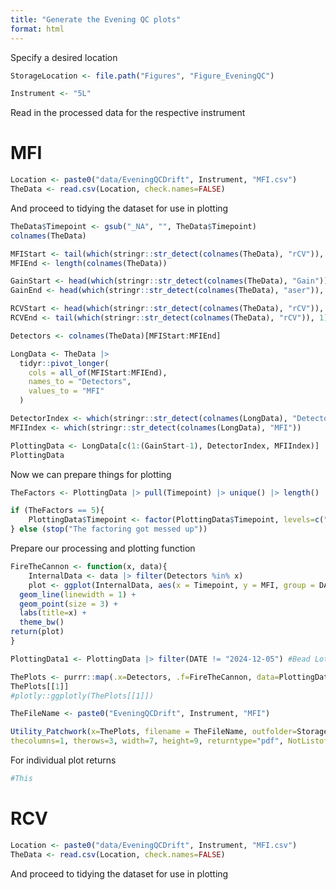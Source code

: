```yaml
---
title: "Generate the Evening QC plots"
format: html
---
```


Specify a desired location

```r
StorageLocation <- file.path("Figures", "Figure_EveningQC")

Instrument <- "5L"
```

Read in the processed data for the respective instrument

# MFI

```r
Location <- paste0("data/EveningQCDrift", Instrument, "MFI.csv")
TheData <- read.csv(Location, check.names=FALSE)
```

And proceed to tidying the dataset for use in plotting

```r
TheData$Timepoint <- gsub("_NA", "", TheData$Timepoint)
colnames(TheData)

MFIStart <- tail(which(stringr::str_detect(colnames(TheData), "rCV")), 1) + 1
MFIEnd <- length(colnames(TheData))

GainStart <- head(which(stringr::str_detect(colnames(TheData), "Gain")), 1)
GainEnd <- head(which(stringr::str_detect(colnames(TheData), "aser")), 1)-1

RCVStart <- head(which(stringr::str_detect(colnames(TheData), "rCV")), 1)
RCVEnd <- tail(which(stringr::str_detect(colnames(TheData), "rCV")), 1)

Detectors <- colnames(TheData)[MFIStart:MFIEnd]

LongData <- TheData |>
  tidyr::pivot_longer(
    cols = all_of(MFIStart:MFIEnd),
    names_to = "Detectors",
    values_to = "MFI"
  )

DetectorIndex <- which(stringr::str_detect(colnames(LongData), "Detectors"))
MFIIndex <- which(stringr::str_detect(colnames(LongData), "MFI"))

PlottingData <- LongData[c(1:(GainStart-1), DetectorIndex, MFIIndex)]
PlottingData
```

Now we can prepare things for plotting 

```r
TheFactors <- PlottingData |> pull(Timepoint) |> unique() |> length()

if (TheFactors == 5){
    PlottingData$Timepoint <- factor(PlottingData$Timepoint, levels=c("Before", "After", "Before_Evening", "After_Evening"))
} else (stop("The factoring got messed up"))
```

Prepare our processing and plotting function

```r
FireTheCannon <- function(x, data){
    InternalData <- data |> filter(Detectors %in% x)
    plot <- ggplot(InternalData, aes(x = Timepoint, y = MFI, group = DATE, color = TimeDifference)) +
  geom_line(linewidth = 1) +
  geom_point(size = 3) + 
  labs(title=x) +
  theme_bw()
return(plot)
}
```

```r
PlottingData1 <- PlottingData |> filter(DATE != "2024-12-05") #Bead Lot Switch Date

ThePlots <- purrr::map(.x=Detectors, .f=FireTheCannon, data=PlottingData1)
ThePlots[[1]]
#plotly::ggplotly(ThePlots[[1]])

TheFileName <- paste0("EveningQCDrift", Instrument, "MFI")

Utility_Patchwork(x=ThePlots, filename = TheFileName, outfolder=StorageLocation,
thecolumns=1, therows=3, width=7, height=9, returntype="pdf", NotListofList = TRUE)
```

For individual plot returns

```r
#This
```

# RCV

```r
Location <- paste0("data/EveningQCDrift", Instrument, "MFI.csv")
TheData <- read.csv(Location, check.names=FALSE)
```

And proceed to tidying the dataset for use in plotting


